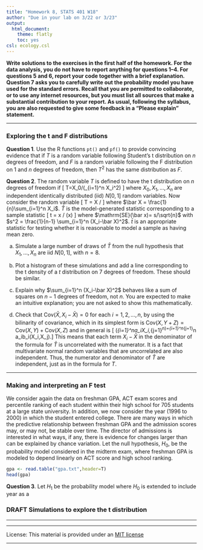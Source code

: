 ```yaml
---
title: "Homework 8, STATS 401 W18"
author: "Due in your lab on 3/22 or 3/23"
output:
  html_document:
    theme: flatly
    toc: yes
csl: ecology.csl
---
```


\newcommand\E{\mathrm{E}}
\newcommand\SE{\mathrm{SE}}
\newcommand\var{\mathrm{Var}}
\newcommand\cov{\mathrm{Cov}}
\newcommand\prob{\mathrm{P}}
\newcommand\mat[1]{\mathbb{#1}}
\renewcommand\vect[1]{\boldsymbol{\mathrm{#1}}}
\newcommand\transpose{{\scriptscriptstyle \mathrm{T}}}
\usepackage{amsmath}


**Write solutions to the exercises in the first half of the homework.
For the data analysis, you do not have to report anything for questions 1--4. 
For questions 5 and 6, report your code together with a brief explanation.
Question 7 asks you to carefully write out the probability model you have used for the standard errors.
Recall that you are permitted to collaborate, or to use any internet resources, but you must list all sources that make a substantial contribution to your report.
As usual, following the syllabus, you are also requested to give some feedback in a "Please explain" statement.
**

--------------

### Exploring the t and F distributions

**Question 1**. Use the R functions `pt()` and `pf()` to provide convincing evidence that if $T$ is a random variable following Student's t distribution on $n$ degrees of freedom, and $F$ is a random variable following the F distribution on $1$ and $n$ degrees of freedom, then $T^2$ has the same distribution as $F$.

**Question 2**. The random variable $T$ is defined to have the t distribution on $n$ degrees of freedom if
\[
T=X_0\Big/\Big(\frac{1}{n}\sum_{i=1}^n X_i^2\Big)
\]
where $X_0, X_1,\dots,X_n$ are independent identically distributed (iid) $N[0,1]$ random variables. Now consider the random variable
\[
\bar T = \sqrt{n} \bar X
\Big/
\sqrt{\frac{1}{n-1} \sum_{i=1}^n (X_i-\bar X)^2}
\]
where $\bar X = \frac{1}{n}\sum_{i=1}^n X_i$. $\bar T$ is the model-generated statistic corresponding to a sample statistic
\[
\bar t = \bar x \big/ \SE(\bar x)
\]
where $\SE(\bar x)= s/\sqrt{n}$ with $s^2 = \frac{1}{n-1} \sum_{i=1}^n (X_i-\bar X)^2$. $\bar t$ is an appropriate statistic for testing whether it is reasonable to model a sample as having mean zero.

(a) Simulate a large number of draws of $\bar T$ from the null hypothesis that $X_1,\dots,X_n$ are iid $N[0,1]$, with $n=8$.

(b) Plot a histogram of these simulations and add a line corresponding to the t density of a $t$ distribution on 7 degrees of freedom. These should be similar. 

(c) Explain why $\sum_{i=1}^n (X_i-\bar X)^2$ behaves like a sum of squares on $n-1$ degrees of freedom, not $n$. You are expected to make an intuitive explanation; you are not asked to show this mathematically. 

(d) Check that $\cov(\bar X,X_i-\bar X)=0$ for each $i=1,2,\dots,n$, by using the bilinarity of covariance, which in its simplest form is $\cov(X,Y+Z)=\cov(X,Y)+\cov(X,Z)$ and in general is
\[
\cov\Big(\sum_{i=1}^na_iX_i,\sum_{j=1}^n\Big)=\sum_{i=1}^n\sum_{j=1}^n a_ib_i\cov(X_i,X_j).\]
This means that each term $X_i-\bar X$ in the denominator of the formula for $\bar T$ is uncorrelated with the numerator. It is a fact that multivariate normal random variables that are uncorrelated are also independent. Thus, the numerator and denominator of $\bar T$ are independent, just as in the formula for $T$.

--------

### Making and interpreting an F test


We consider again the data on freshman GPA, ACT exam scores and percentile ranking of each student within their high school for 705 students at a large state university.
In addition, we now consider the year (1996 to 2000) in which the student entered college.
There are many ways in which the predictive relationship between freshman GPA and the admission scores may, or may not, be stable over time.
The director of admissions is interested in what ways, if any, there is evidence for changes larger than can be explained by chance variation. 
Let the null hypothesis, $H_0$, be the probability model considered in the midterm exam, where freshman GPA is modeled to depend linearly on ACT score and high school ranking.

```r
gpa <- read.table("gpa.txt",header=T)
head(gpa)
```

**Question 3**. Let $H_1$ be the probability model where $H_0$ is extended to include year as a 









### DRAFT Simulations to explore the t distribution



--------------

-------------

License: This material is provided under an [MIT license](https://ionides.github.io/401w18/LICENSE)<br>


------
